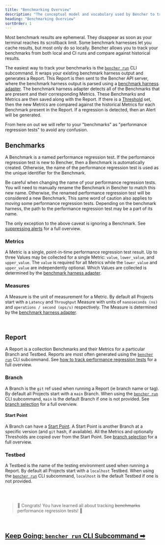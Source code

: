 ```yaml
---
title: "Benchmarking Overview"
description: "The conceptual model and vocabulary used by Bencher to track the results of code benchmarks"
heading: "Benchmarking Overview"
sortOrder: 1
---
```


Most benchmark results are ephemeral.
They disappear as soon as your terminal reaches its scrollback limit.
Some benchmark harnesses let you cache results, but most only do so locally.
Bencher allows you to track your benchmarks from both local and CI runs and compare against historical results.

The easiest way to track your benchmarks is the <code><a href="/docs/explanation/bencher-run/">bencher run</a></code> CLI subcommand.
It wraps your existing benchmark harness output and generates a Report.
This Report is then sent to the Bencher API server,
where the benchmark harness output is parsed using a [benchmark harness adapter](/docs/explanation/adapters/).
The benchmark harness adapter detects all of the Benchmarks that are present and their corresponding Metrics.
These Benchmarks and Metrics are then saved along with the Report.
If there is a [Threshold](/docs/explanation/thresholds/) set,
then the new Metrics are compared against the historical Metrics for each Benchmark present in the Report.
If a regression is detected, then an Alert will be generated.

From here on out we will refer to your "benchmarks" as "performance regression tests" to avoid any confusion.

## Benchmarks
A Benchmark is a named performance regression test.
If the performance regression test is new to Bencher, then a Benchmark is automatically created.
Otherwise, the name of the performance regression test is used as the unique identifier for the Benchmark.

Be careful when changing the name of your performance regression tests.
You will need to manually rename the Benchmark in Bencher to match this new name.
Otherwise, the renamed performance regression test will be considered a new Benchmark.
This same word of caution also applies to _moving_ some performance regression tests.
Depending on the benchmark harness, the path to the performance regression test may be a part of its name.

The only exception to the above caveat is ignoring a Benchmark.
See [suppressing alerts](/docs/explanation/thresholds/) for a full overview.

### Metrics
A Metric is a single, point-in-time performance regression test result.
Up to three Values may be collected for a single Metric: `value`, `lower_value`, and `upper_value`.
The `value` is required for all Metrics while the `lower_value` and `upper_value` are independently optional.
Which Values are collected is determined by the [benchmark harness adapter](/docs/explanation/adapters/).

### Measures
A Measure is the unit of measurement for a Metric.
By default all Projects start with a `Latency` and `Throughput` Measure
with units of `nanoseconds (ns)` and `operations / second (ops/s)` respectively.
The Measure is determined by the [benchmark harness adapter](/docs/explanation/adapters/).

<br />

## Report
A Report is a collection Benchmarks and their Metrics for a particular Branch and Testbed.
Reports are most often generated using the <code><a href="/docs/explanation/bencher-run/">bencher run</a></code> CLI subcommand.
See [how to track performance regression tests](/docs/how-to/track-benchmarks/) for a full overview.

### Branch
A Branch is the `git` ref used when running a Report (ie branch name or tag).
By default all Projects start with a `main` Branch.
When using the <code><a href="/docs/explanation/bencher-run/">bencher run</a></code> CLI subcommand,
`main` is the default Branch if one is not provided.
See [branch selection](/docs/explanation/branch-selection/) for a full overview.

#### Start Point
A Branch can have a [Start Point][start point].
A Start Point is another Branch at a specific version (and `git` hash, if available).
All the Metrics and optionally Thresholds are copied over from the Start Point.
See [branch selection](/docs/explanation/branch-selection/) for a full overview.

[start point]: https://git-scm.com/docs/git-branch#Documentation/git-branch.txt-ltstart-pointgt

### Testbed
A Testbed is the name of the testing environment used when running a Report.
By default all Projects start with a `localhost` Testbed.
When using the <code><a href="/docs/explanation/bencher-run/">bencher run</a></code> CLI subcommand,
`localhost` is the default Testbed if one is not provided.

<br />
<br />

> 🐰 Congrats! You have learned all about tracking ~~benchmarks~~ performance regression tests! 🎉

<br/>

<h2><a href="/docs/explanation/bencher-run/">Keep Going: <code>bencher run</code> CLI Subcommand ➡</a></h2>